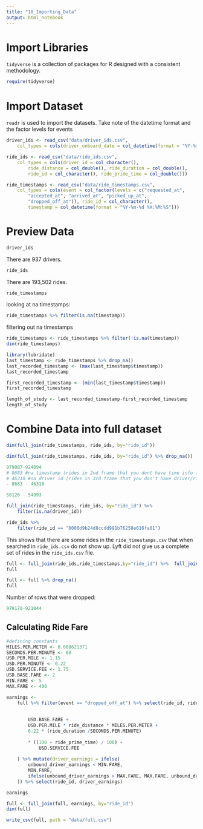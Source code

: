 ```yaml
---
title: "10_Importing_Data"
output: html_notebook
---
```


# Import Libraries
`tidyverse` is a collection of packages for R designed with a consistent methodology.

```r
require(tidyverse)
```

# Import Dataset
`readr` is used to import the datasets. Take note of the datetime format and the factor levels for events
```r
driver_ids <- read_csv("data/driver_ids.csv", 
    col_types = cols(driver_onboard_date = col_datetime(format = "%Y-%m-%d %H:%M:%S")))

ride_ids <- read_csv("data/ride_ids.csv", 
    col_types = cols(driver_id = col_character(), 
        ride_distance = col_double(), ride_duration = col_double(), 
        ride_id = col_character(), ride_prime_time = col_double()))

ride_timestamps <- read_csv("data/ride_timestamps.csv", 
    col_types = cols(event = col_factor(levels = c("requested_at", 
        "accepted_at", "arrived_at", "picked_up_at", 
        "dropped_off_at")), ride_id = col_character(), 
        timestamp = col_datetime(format = "%Y-%m-%d %H:%M:%S")))
```

# Preview Data
```r
driver_ids
```

There are 937 drivers.

```r
ride_ids
```

There are 193,502 rides.

```r
ride_timestamps
```
looking at na timestamps:
```r
ride_timestamps %>% filter(is.na(timestamp))
```
filtering out na timestamps
```r
ride_timestamps <- ride_timestamps %>% filter(!is.na(timestamp))
dim(ride_timestamps)
```


```r
library(lubridate)
last_timestamp <- ride_timestamps %>% drop_na()
last_recorded_timestamp <- (max(last_timestamp$timestamp))
last_recorded_timestamp

first_recorded_timestamp <- (min(last_timestamp$timestamp))
first_recorded_timestamp

length_of_study <- last_recorded_timestamp-first_recorded_timestamp
length_of_study

```

# Combine Data into full dataset

```r
dim(full_join(ride_timestamps, ride_ids, by="ride_id"))
```
```r
dim(full_join(ride_timestamps, ride_ids, by="ride_id") %>% drop_na())
```

```r
979087-924094
# 8683 #na timestamp (rides in 2nd frame that you dont have time info for)
# 46310 #na driver id (rides in 3rd frame that you don't have driver/ridedistance/duration/primetime)
- 8683 - 46310
```

```r
58126 - 54993
```


```r
full_join(ride_timestamps, ride_ids, by="ride_id") %>% 
    filter(is.na(driver_id))
```
```r
ride_ids %>% 
    filter(ride_id == "0000d9b24d8ccdd991b76258e616fa01")
```
This shows that there are some rides in the `ride_timestamps.csv` that when searched in `ride_ids.csv` do not show up. Lyft did not give us a complete set of rides in the `ride_ids.csv` file. 

```r
full <- full_join(ride_ids,ride_timestamps,by="ride_id") %>%  full_join(driver_ids,by="driver_id")
full
```


```r
full <- full %>% drop_na()
full
```

Number of rows that were dropped:

```r
979170-921044 
```


## Calculating Ride Fare
```r

#defining constants
MILES.PER.METER <- 0.000621371
SECONDS.PER.MINUTE <- 60
USD.PER.MILE <- 1.15
USD.PER.MINUTE <- 0.22
USD.SERVICE.FEE <- 1.75
USD.BASE.FARE <- 2
MIN.FARE <- 5
MAX.FARE <- 400

earnings <-
    full %>% filter(event == "dropped_off_at") %>% select(ride_id, ride_distance, ride_duration, ride_prime_time) %>% mutate(unbound_driver_earnings = 
                                                                                                                                 (
                                                                                                                                     (
        USD.BASE.FARE + 
        USD.PER.MILE * ride_distance * MILES.PER.METER +
        0.22 * (ride_duration /SECONDS.PER.MINUTE)
                                                                                                                                     )
        * ((100 + ride_prime_time) / 100) + 
            USD.SERVICE.FEE 
                                                                                                                                 )
    ) %>% mutate(driver_earnings = ifelse(
        unbound_driver_earnings < MIN.FARE,
        MIN.FARE,
        ifelse(unbound_driver_earnings > MAX.FARE, MAX.FARE, unbound_driver_earnings)
    )) %>% select(ride_id, driver_earnings)

earnings
```

```r
full <- full_join(full, earnings, by="ride_id")
dim(full)
```

```r
write_csv(full, path = "data/full.csv")
```


